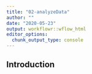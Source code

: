 ```yaml
---
title: "02-analyzeData"
author: ""
date: "2020-05-23"
output: workflowr::wflow_html
editor_options:
  chunk_output_type: console
---
```


## Introduction

```r

```

